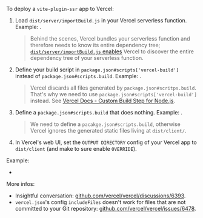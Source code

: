 
To deploy a `vite-plugin-ssr` app to Vercel:
 1. Load `dist/server/importBuild.js` in your Vercel serverless function.
    Example: <RepoLink path='/examples/vercel/api/render.js' />.
    > Behind the scenes, Vercel bundles your serverless function and therefore needs to know its entire dependency tree;
    > [`dist/server/importBuild.js` enables](/importBuild.js) Vercel to discover the entire dependency tree of your serverless function.

 2. Define your build script in `package.json#scripts['vercel-build']` instead of `package.json#scripts.build`.
    Example: <RepoLink path='/examples/vercel/package.json' />.
    > Vercel discards all files generated by `package.json#scritps.build`. That's why we need to use `package.json#scripts['vercel-build']` instead. See [Vercel Docs - Custom Build Step for Node.js](https://vercel.com/docs/runtimes#advanced-usage/advanced-node-js-usage/custom-build-step-for-node-js).

 3. Define a `package.json#scripts.build` that does nothing.
    Example: <RepoLink path='/examples/vercel/package.json' />.
    > We need to define a `pacakge.json#scripts.build`, otherwise Vercel ignores the generated static files living at `dist/client/`.

 4. In Vercel's web UI, set the `OUTPUT DIRECTORY` config of your Vercel app to `dist/client` (and make to sure enable `OVERRIDE`).

Example:
 - <RepoLink path='/examples/vercel/' />

More infos:
 - Insightful conversation: [github.com/vercel/vercel/discussions/6393](https://github.com/vercel/vercel/discussions/6393#discussioncomment-1008607).
 - `vercel.json`'s config `includeFiles` doesn't work for files that are not committed to your Git repository: [github.com/vercel/vercel/issues/6478](https://github.com/vercel/vercel/issues/6478).

